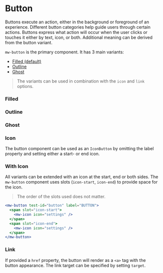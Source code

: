
# Button

Buttons execute an action, either in the background or foreground of an experience. Different button categories help guide users through certain actions. Buttons express what action will occur when the user clicks or touches it either by text, icon, or both. Additional meaning can be derived from the button variant.

`mw-button` is the primary component. It has 3 main variants:

- [Filled (default)](#filled)
- [Outline](#outline)
- [Ghost](#ghost)

> The variants can be used in combination with the `icon` and `link` options.

### Filled

<Canvas withSource="open">
  <Story id="components-button--filled" />
</Canvas>

### Outline

<Canvas>
  <Story id="components-button--outline" />
</Canvas>

### Ghost

<Canvas>
  <Story id="components-button--ghost" />
</Canvas>

### Icon

The button component can be used as an `IconButton` by omitting the label property and setting either a start- or end icon.

<Canvas>
  <Story id="components-button--icon" />
</Canvas>

### With Icon

All variants can be extended with an icon at the start, end or both sides.
The `mw-button` component uses slots (`icon-start`, `icon-end`) to provide space for the icon.

> The order of the slots used does not matter.

```jsx
<mw-button test-id="button" label="BUTTON">
  <span slot="icon-start">
    <mw-icon icon="settings" />
  </span>
  <span slot="icon-end">
    <mw-icon icon="settings" />
  </span>
</mw-button>
```

<Canvas>
  <Story id="components-button--with-icon" />
</Canvas>

### Link

If provided a `href` property, the button will render as a `<a>` tag with the button appearance. The link target can be specified by setting `target`.

<Canvas>
  <Story id="components-button--link" />
</Canvas>
